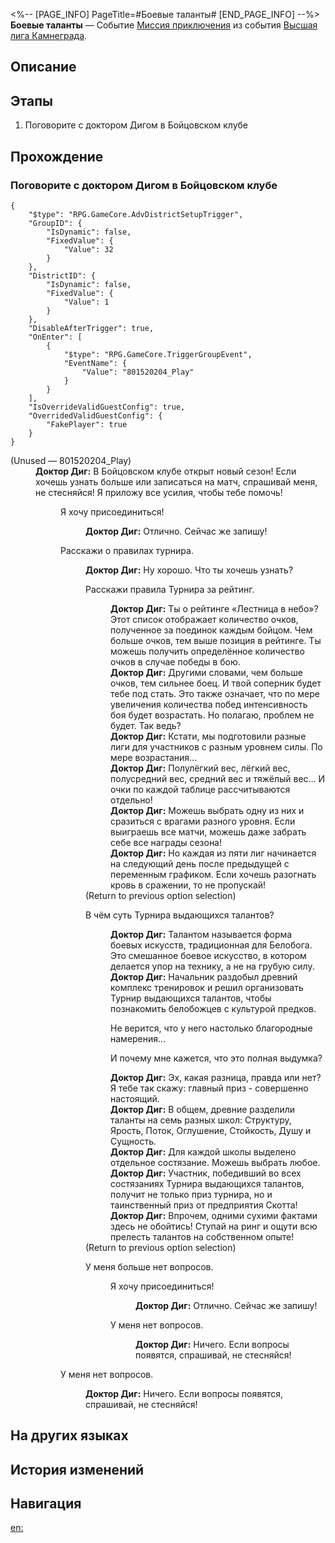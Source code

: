 <%-- [PAGE_INFO]
PageTitle=#Боевые таланты#
[END_PAGE_INFO] --%>
{{Дополнить|Диалоги.}}
{{Миссия Инфобокс
|id              = 8015202
|Название        = 
|Изображение     = Миссия Боевые таланты.png
|Тип             = Миссия приключения
|Событие         = Высшая лига Камнеграда
|Глава           = 
|Условия         = 
* Завершена [[Миссия приключения]] «[[Гладиатор]]»
* Завершена [[Миссия Освоения]] «[[Тишина галактики]]»
|Персонажи       = Доктор Диг; Первопроходец
|СтартЛокация    = [[Ярило-VI]] — [[Бойцовский клуб]]
|Мир             = Ярило-VI
|Предыдущая      = Гладиатор
|Следующая       = 
|Награды         = Кредиты*5 000
}}
'''Боевые таланты''' — Событие [[Миссия приключения]] из события [[Высшая лига Камнеграда]].

==Описание==
{{Описание|<!--официальное описание из Перекрёстка судеб-->}}

==Этапы==
# Поговорите с доктором Дигом в Бойцовском клубе

==Прохождение==
{{Дополнить}}
{{Диалог Конец}}

===Поговорите с доктором Дигом в Бойцовском клубе===
{{Описание миссии|тип=Миссия приключения|локация=Бойцовский клуб|Вы получаете сообщение от доктора Дига, в котором сообщается, что в Бойцовском клубе Камнеграда проводится новый турнир. В этом будоражащем Турнире выдающихся талантов участники будут использовать различные боевые приёмы в схватках с противниками. Чтобы отточить свои боевые таланты (ну и, конечно, получить приз), вы решаете принять участие.}}
{{Диалог Начало}}
<pre>{
	"$type": "RPG.GameCore.AdvDistrictSetupTrigger",
	"GroupID": {
		"IsDynamic": false,
		"FixedValue": {
			"Value": 32
		}
	},
	"DistrictID": {
		"IsDynamic": false,
		"FixedValue": {
			"Value": 1
		}
	},
	"DisableAfterTrigger": true,
	"OnEnter": [
		{
			"$type": "RPG.GameCore.TriggerGroupEvent",
			"EventName": {
				"Value": "801520204_Play"
			}
		}
	],
	"IsOverrideValidGuestConfig": true,
	"OverridedValidGuestConfig": {
		"FakePlayer": true
	}
}</pre>
;(Unused &mdash; 801520204_Play)
:'''Доктор Диг:''' В Бойцовском клубе открыт новый сезон! Если хочешь узнать больше или записаться на матч, спрашивай меня, не стесняйся! Я приложу все усилия, чтобы тебе помочь!
::{{Диалог|Журнал путешествий}} Я хочу присоединиться!
:::'''Доктор Диг:''' Отлично. Сейчас же запишу!
::{{Диалог}} Расскажи о правилах турнира.
:::'''Доктор Диг:''' Ну хорошо. Что ты хочешь узнать?
:::{{Диалог|Разговор}} Расскажи правила Турнира за рейтинг.
::::'''Доктор Диг:''' Ты {{MC|м=слышал|ж=слышала}} о рейтинге «Лестница в небо»? Этот список отображает количество очков, полученное за поединок каждым бойцом. Чем больше очков, тем выше позиция в рейтинге. Ты можешь получить определённое количество очков в случае победы в бою.
::::'''Доктор Диг:''' Другими словами, чем больше очков, тем сильнее боец. И твой соперник будет тебе под стать. Это также означает, что по мере увеличения количества побед интенсивность боя будет возрастать. Но полагаю, проблем не будет. Так ведь?
::::'''Доктор Диг:''' Кстати, мы подготовили разные лиги для участников с разным уровнем силы. По мере возрастания...
::::'''Доктор Диг:''' Полулёгкий вес, лёгкий вес, полусредний вес, средний вес и тяжёлый вес... И очки по каждой таблице рассчитываются отдельно!
::::'''Доктор Диг:''' Можешь выбрать одну из них и сразиться с врагами разного уровня. Если выиграешь все матчи, можешь даже забрать себе все награды сезона!
::::'''Доктор Диг:''' Но каждая из пяти лиг начинается на следующий день после предыдущей с переменным графиком. Если хочешь разогнать кровь в сражении, то не пропускай!
:::;(Return to previous option selection)
:::{{Диалог|Разговор}} В чём суть Турнира выдающихся талантов?
::::'''Доктор Диг:''' Талантом называется форма боевых искусств, традиционная для Белобога. Это смешанное боевое искусство, в котором делается упор на технику, а не на грубую силу.
::::'''Доктор Диг:''' Начальник раздобыл древний комплекс тренировок и решил организовать Турнир выдающихся талантов, чтобы познакомить белобожцев с культурой предков.
::::{{Диалог|Стрелка}} Не верится, что у него настолько благородные намерения...
::::{{Диалог|Стрелка}} И почему мне кажется, что это полная выдумка?
::::'''Доктор Диг:''' Эх, какая разница, правда или нет? Я тебе так скажу: главный приз - совершенно настоящий.
::::'''Доктор Диг:''' В общем, древние разделили таланты на семь разных школ: Структуру, Ярость, Поток, Оглушение, Стойкость, Душу и Сущность.
::::'''Доктор Диг:''' Для каждой школы выделено отдельное состязание. Можешь выбрать любое.
::::'''Доктор Диг:''' Участник, победивший во всех состязаниях Турнира выдающихся талантов, получит не только приз турнира, но и таинственный приз от предприятия Скотта!
::::'''Доктор Диг:''' Впрочем, одними сухими фактами здесь не обойтись! Ступай на ринг и ощути всю прелесть талантов на собственном опыте!
:::;(Return to previous option selection)
:::{{Диалог|Возврат}} У меня больше нет вопросов.
::::{{Диалог|Журнал путешествий}} Я хочу присоединиться!
:::::'''Доктор Диг:''' Отлично. Сейчас же запишу!
::::{{Диалог|Выход}} У меня нет вопросов.
:::::'''Доктор Диг:''' Ничего. Если вопросы появятся, спрашивай, не стесняйся!
::{{Диалог|Выход}} У меня нет вопросов.
:::'''Доктор Диг:''' Ничего. Если вопросы появятся, спрашивай, не стесняйся!
{{Диалог Конец}}

==На других языках==
{{На других языках
|en   = Martialist Fighters
|zhs  = 斗技者
|zht  = 鬥技者
|ja   = 闘技者
|ko   = 격투가
|es   = Destreza marcial
|fr   = Artistes martiaux
|ru   = Боевые таланты
|th   = ผู้พิชิต
|vi   = Võ Sĩ Thi Đấu
|de   = Kampfkünstler
|id   = Petarung
|pt   = Lutadores Talentosos
}}

==История изменений==
{{История изменений|3.5}}

==Навигация==
{{Миссия приключения Навбокс|Глава }}

[[en:]]

